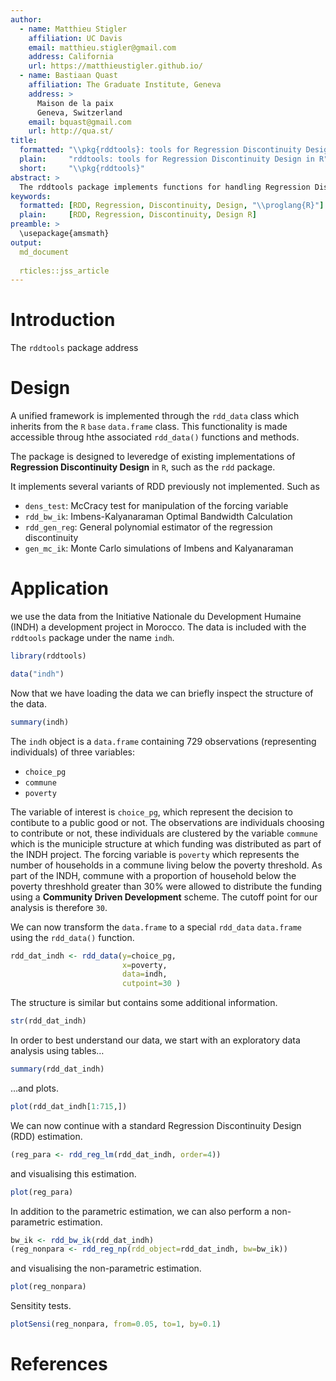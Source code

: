 ```yaml
---
author:
  - name: Matthieu Stigler
    affiliation: UC Davis
    email: matthieu.stigler@gmail.com
    address: California
    url: https://matthieustigler.github.io/
  - name: Bastiaan Quast
    affiliation: The Graduate Institute, Geneva
    address: >
      Maison de la paix
      Geneva, Switzerland
    email: bquast@gmail.com
    url: http://qua.st/
title:
  formatted: "\\pkg{rddtools}: tools for Regression Discontinuity Design in R"
  plain:     "rddtools: tools for Regression Discontinuity Design in R"
  short:     "\\pkg{rddtools}"
abstract: >
  The rddtools package implements functions for handling Regression Discontinuity Design in R.
keywords:
  formatted: [RDD, Regression, Discontinuity, Design, "\\proglang{R}"]
  plain:     [RDD, Regression, Discontinuity, Design R]
preamble: >
  \usepackage{amsmath}
output:
  md_document
  
  rticles::jss_article
---
```


# Introduction

The `rddtools` package address 


# Design

A unified framework is implemented through the `rdd_data` class which inherits from the `R` `base` `data.frame` class.
This functionality is made accessible throug hthe associated `rdd_data()` functions and methods.

The package is designed to leveredge of existing implementations of **Regression Discontinuity Design** in `R`, such as the `rdd` package.

It implements several variants of RDD previously not implemented.
Such as

- `dens_test`: McCracy test for manipulation of the forcing variable
- `rdd_bw_ik`: Imbens-Kalyanaraman Optimal Bandwidth Calculation
- `rdd_gen_reg`: General polynomial estimator of the regression discontinuity
- `gen_mc_ik`: Monte Carlo simulations of Imbens and Kalyanaraman


# Application

we use the data from the Initiative Nationale du Development Humaine (INDH) a development project in Morocco.
The data is included with the `rddtools` package under the name `indh`.

```r
library(rddtools)
```

```r
data("indh")
```

Now that we have loading the data we can briefly inspect the structure of the data.

```r
summary(indh)
```

The `indh` object is a `data.frame` containing 729 observations (representing individuals) of three variables:

- `choice_pg` 
- `commune`
- `poverty`

The variable of interest is `choice_pg`, which represent the decision to contibute to a public good or not.
The observations are individuals choosing to contribute or not, these individuals are clustered by the variable `commune` which is the municiple structure at which funding was distributed as part of the INDH project.
The forcing variable is `poverty` which represents the number of households in a commune living below the poverty threshold.
As part of the INDH, commune with a proportion of household below the poverty threshhold greater than 30% were allowed to distribute the funding using a **Community Driven Development** scheme.
The cutoff point for our analysis is therefore `30`.

We can now transform the `data.frame` to a special `rdd_data` `data.frame` using the `rdd_data()` function.

```r
rdd_dat_indh <- rdd_data(y=choice_pg,
                         x=poverty,
                         data=indh,
                         cutpoint=30 )
```

The structure is similar but contains some additional information.

```r
str(rdd_dat_indh)
```

In order to best understand our data, we start with an exploratory data analysis using tables...

```r
summary(rdd_dat_indh)
```

...and plots.

```r
plot(rdd_dat_indh[1:715,])
```

We can now continue with a standard Regression Discontinuity Design (RDD) estimation.

```r
(reg_para <- rdd_reg_lm(rdd_dat_indh, order=4))
```

and visualising this estimation.

```r
plot(reg_para)
```

In addition to the parametric estimation, we can also perform a non-parametric estimation.

```r
bw_ik <- rdd_bw_ik(rdd_dat_indh)
(reg_nonpara <- rdd_reg_np(rdd_object=rdd_dat_indh, bw=bw_ik))
```

and visualising the non-parametric estimation.

```r
plot(reg_nonpara)
```

Sensitity tests.

```r
plotSensi(reg_nonpara, from=0.05, to=1, by=0.1)
```


# References
